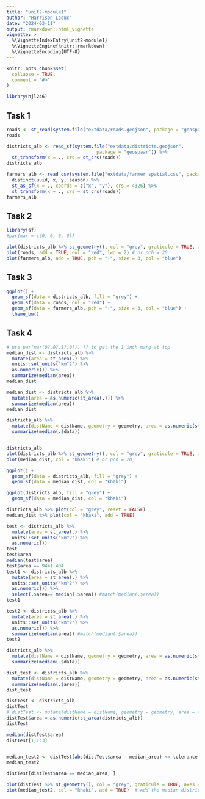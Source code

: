 ```yaml
---
title: "unit2-module1"
author: "Harrison Leduc"
date: "2024-03-11"
output: rmarkdown::html_vignette
vignette: >
  %\VignetteIndexEntry{unit2-module1}
  %\VignetteEngine{knitr::rmarkdown}
  %\VignetteEncoding{UTF-8}
---
```


```r
knitr::opts_chunk$set(
  collapse = TRUE,
  comment = "#>"
)
```

```r
library(hjl246)
```

## Task 1

```r
roads <- st_read(system.file("extdata/roads.geojson", package = "geospaar"))
roads

districts_alb <- read_sf(system.file("extdata/districts.geojson", 
                                 package = "geospaar")) %>% 
  st_transform(x = ., crs = st_crs(roads))
districts_alb

farmers_alb <- read_csv(system.file("extdata/farmer_spatial.csv", package = "geospaar")) %>% 
  distinct(uuid, x, y, season) %>% 
  st_as_sf(x = ., coords = c("x", "y"), crs = 4326) %>%
  st_transform(x = ., crs = st_crs(roads))
farmers_alb

```

## Task 2

```r
library(sf)
#par(mar = c(0, 0, 0, 0))

plot(districts_alb %>% st_geometry(), col = "grey", graticule = TRUE, axes = TRUE)
plot(roads, add = TRUE, col = "red", lwd = 2) # or pch = 20
plot(farmers_alb, add = TRUE, pch = "+", size = 3, col = "blue")

```

## Task 3

```r
ggplot() +
  geom_sf(data = districts_alb, fill = "grey") +
  geom_sf(data = roads, col = "red") +
  geom_sf(data = farmers_alb, pch = "+", size = 3, col = "blue") +
  theme_bw()

```


## Task 4

```r
# use par(mar(0?,0?,1?,0?)) ?? to get the 1 inch marg at top
median_dist <- districts_alb %>% 
  mutate(area = st_area(.) %>% 
  units::set_units("km^2") %>%
  as.numeric()) %>% 
  summarize(median(area))
median_dist

median_dist <- districts_alb %>% 
  mutate(area = as.numeric(st_area(.))) %>% 
  summarize(median(area))
median_dist

districts_alb %>% 
  mutate(distName = distName, geometry = geometry, area = as.numeric(st_area(.))) %>% 
  summarize(median(.$data))


districts_alb
plot(districts_alb %>% st_geometry(), col = "grey", graticule = TRUE, axes = TRUE, main = "The median area district")
plot(median_dist, col = "khaki") # or pch = 20

ggplot() + 
  geom_sf(data = districts_alb, fill = "grey") +
  geom_sf(data = median_dist, col = "khaki")

ggplot(districts_alb, fill = "grey") +
  geom_sf(data = median_dist, col = "khaki")

districts_alb %>% plot(col = "grey", reset = FALSE)
median_dist %>% plot(col = "khaki", add = TRUE)

test <- districts_alb %>% 
  mutate(area = st_area(.) %>% 
  units::set_units("km^2") %>%
  as.numeric())
test
test$area
median(test$area)
test$area == 9441.404
test1 <- districts_alb %>% 
  mutate(area = st_area(.) %>% 
  units::set_units("km^2") %>%
  as.numeric()) %>% 
  select(.$area== median(.$area)) #match(median(.$area))
test1

test2 <- districts_alb %>% 
  mutate(area = st_area(.) %>% 
  units::set_units("km^2") %>%
  as.numeric()) %>% 
  summarize(median(area)) #match(median(.$area))
test2
```

```r

districts_alb %>% 
  mutate(distName = distName, geometry = geometry, area = as.numeric(st_area(.))) %>% 
  summarize(median(.$data))

dist_test <- districts_alb %>% 
  mutate(distName = distName, geometry = geometry, area = as.numeric(st_area(.))) %>% 
  summarize(median(.$area))
dist_test

distTest <- districts_alb
distTest
# distTest <- mutate(distName = distName, geometry = geometry, area = as.numeric(st_area(.))) 
distTest$area = as.numeric(st_area(districts_alb))
distTest

median(distTest$area)
distTest[1,1:3]


median_test2 <- distTest[abs(distTest$area - median_area) <= tolerance, ]
median_test2

distTest[distTest$area == median_area, ]

plot(distTest %>% st_geometry(), col = "grey", graticule = TRUE, axes = TRUE, main = "The median area district")
plot(median_test2, col = "khaki", add = TRUE)  # Add the median district to the existing plot

```
